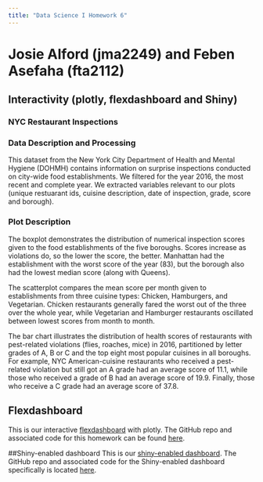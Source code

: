 ```yaml
---
title: "Data Science I Homework 6"
---
```

# Josie Alford (jma2249) and Feben Asefaha (fta2112)
## Interactivity (plotly, flexdashboard and Shiny)
### NYC Restaurant Inspections

### Data Description and Processing
This dataset from the New York City Department of Health and Mental Hygiene (DOHMH) contains information on surprise inspections conducted on city-wide food establishments. We filtered for the year 2016, the most recent and complete year.
We extracted variables relevant to our plots (unique restuarant ids, cuisine description, date of inspection, grade, score and borough). 

### Plot Description
The boxplot demonstrates the distribution of numerical inspection scores given to the food establishments of the five boroughs. Scores increase as violations do, so the lower the score, the better. Manhattan had the establishment with the worst score of the year (83), but the borough also had the lowest median score (along with Queens).

The scatterplot compares the mean score per month given to establishments from three cuisine types: Chicken, Hamburgers, and Vegetarian. Chicken restaurants generally fared the worst out of the three over the whole year, while Vegetarian and Hamburger restaurants oscillated between lowest scores from month to month. 

The bar chart illustrates the distribution of health scores of restaurants with pest-related violations (flies, roaches, mice) in 2016, partitioned by letter grades of A, B or C and the top eight most popular cuisines in all boroughs. For example, NYC American-cuisine restaurants who received a pest-related violation but still got an A grade had an average score of 11.1, while those who received a grade of B had an average score of 19.9. Finally, those who receive a C grade had an average score of 37.8.

## Flexdashboard
This is our interactive [flexdashboard](nyc_inspections_dashboard.html) with plotly. The GitHub repo and associated code for this homework can be found [here](https://github.com/fta2112/p8105-homework6).

##Shiny-enabled dashboard
This is our [shiny-enabled dashboard](https://fta2112.shinyapps.io/p8105_hw6_shiny/). The GitHub repo and associated code for the Shiny-enabled dashboard specifically is located [here](https://github.com/josiealford14/p8105_hw6_shiny). 
